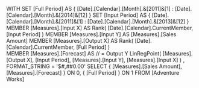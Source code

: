 WITH
SET [Full Period] AS
	{ [Date].[Calendar].[Month].&[2011]&[1] : [Date].[Calendar].[Month].&[2014]&[12] }
SET [Input Period] AS
	{ [Date].[Calendar].[Month].&[2011]&[1] : [Date].[Calendar].[Month].&[2013]&[12] }
MEMBER [Measures].[Input X] AS
	Rank( [Date].[Calendar].CurrentMember, [Input Period] )	
MEMBER [Measures].[Input Y] AS
	[Measures].[Sales Amount]
MEMBER [Measures].[Output X] AS
	Rank( [Date].[Calendar].CurrentMember, [Full Period] )	
MEMBER [Measures].[Forecast] AS // = Output Y
	LinRegPoint(
		[Measures].[Output X],
		           [Input Period],
		[Measures].[Input Y],
		[Measures].[Input X]
		)
		, FORMAT_STRING = '$#,##0.00'
SELECT
	{ [Measures].[Sales Amount],
	  [Measures].[Forecast] } ON 0,
	{ [Full Period] } ON 1
FROM
	[Adventure Works]
